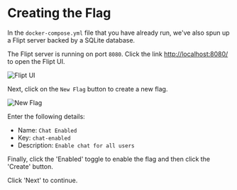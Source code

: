 # Creating the Flag

In the `docker-compose.yml` file that you have already run, we've also spun up a Flipt server backed by a SQLite database.

The Flipt server is running on port `8080`. Click the link [http://localhost:8080/](http://localhost:8080/) to open the Flipt UI.

![Flipt UI](/images/flipt-ui.png)

Next, click on the `New Flag` button to create a new flag.

![New Flag](/images/new-flag.png)

Enter the following details:

- Name: `Chat Enabled`
- Key: `chat-enabled`
- Description: `Enable chat for all users`

Finally, click the 'Enabled' toggle to enable the flag and then click the 'Create' button.

Click 'Next' to continue.
